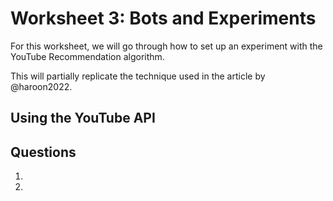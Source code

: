 # Worksheet 3: Bots and Experiments {.unnumbered}

For this worksheet, we will go through how to set up an experiment with the YouTube Recommendation algorithm.

This will partially replicate the technique used in the article by @haroon2022.

## Using the YouTube API

## Questions

1.  
2.  
